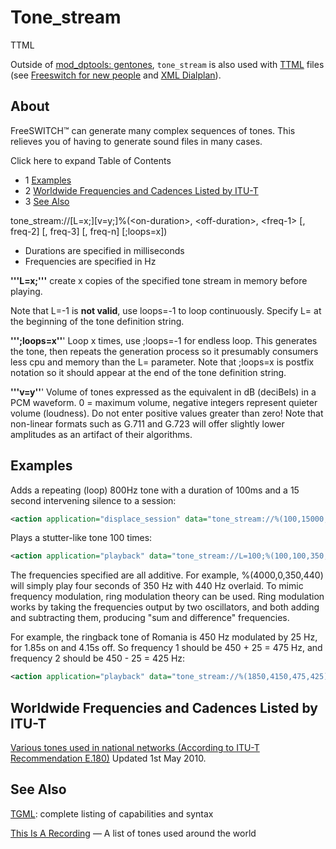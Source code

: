 
# Tone_stream 

 

TTML

Outside of [mod\_dptools: gentones](../../6586546.mdx#about), `tone_stream` is also used with [TTML](./TTML_27591313.mdx#usage) files (see [Freeswitch for new people](../../../../Miscellaneous/Freeswitch-for-new-people_13173027.mdx#about) and [XML Dialplan](../../../../Dialplan/XML-Dialplan/index.mdx#about)).

## About

FreeSWITCH™ can generate many complex sequences of tones. This relieves you of having to generate sound files in many cases.

Click here to expand Table of Contents

* 1 [Examples](#examples)
* 2 [Worldwide Frequencies and Cadences Listed by ITU-T](#worldwide-frequencies-and-cadences-listed-by-itu-t)
* 3 [See Also](#see-also)

tone_stream://[L=x;][v=y;]%(\<on-duration>, \<off-duration>, \<freq-1> [, freq-2] [, freq-3] [, freq-n] [;loops=x])

* Durations are specified in milliseconds
* Frequencies are specified in Hz

**'''L=x;'''** create x copies of the specified tone stream in memory before playing.

Note that L=-1 is **not valid**, use loops=-1 to loop continuously. Specify L= at the beginning of the tone definition string.

**''';loops=x''**' Loop x times, use ;loops=-1 for endless loop. This generates the tone, then repeats the generation process so it presumably consumers less cpu and memory than the L= parameter. Note that ;loops=x is postfix notation so it should appear at the end of the tone definition string.

**'''v=y''**' Volume of tones expressed as the equivalent in dB (deciBels) in a PCM waveform. 0 = maximum volume, negative integers represent quieter volume (loudness). Do not enter positive values greater than zero! Note that non-linear formats such as G.711 and G.723 will offer slightly lower amplitudes as an artifact of their algorithms.

## Examples

Adds a repeating (loop) 800Hz tone with a duration of 100ms and a 15 second intervening silence to a session:

```xml
<action application="displace_session" data="tone_stream://%(100,15000,800);loops=-1" />
```

Plays a stutter-like tone 100 times:

```xml
<action application="playback" data="tone_stream://L=100;%(100,100,350,440)" />
```

The frequencies specified are all additive. For example, %(4000,0,350,440) will simply play four seconds of 350 Hz with 440 Hz overlaid. To mimic frequency modulation, ring modulation theory can be used. Ring modulation works by taking the frequencies output by two oscillators, and both adding and subtracting them, producing "sum and difference" frequencies.

For example, the ringback tone of Romania is 450 Hz modulated by 25 Hz, for 1.85s on and 4.15s off. So frequency 1 should be 450 + 25 = 475 Hz, and frequency 2 should be 450 - 25 = 425 Hz:

```xml
<action application="playback" data="tone_stream://%(1850,4150,475,425);loops=-1" />
```

## Worldwide Frequencies and Cadences Listed by ITU-T

[Various tones used in national networks (According to ITU-T Recommendation E.180)](http://www.itu.int/dms%5Fpub/itu-t/opb/sp/T-SP-E.180-2010-PDF-E.pdf) Updated 1st May 2010.

## See Also

[TGML](../TGML_6586573.mdx#lua): complete listing of capabilities and syntax

[This Is A Recording](http://www.thisisarecording.com/i-international-phone-signaling-tones.html) — A list of tones used around the world

  

